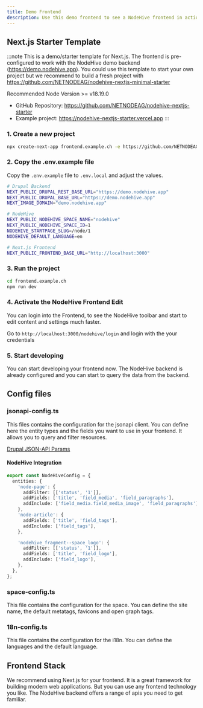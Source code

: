 ```yaml
---
title: Demo Frontend
description: Use this demo frontend to see a NodeHive frontend in action
---
```


## Next.js Starter Template

:::note
This is a demo/starter template for Next.js. The frontend is pre-configured to work with the NodeHive demo backend (https://demo.nodehive.app).
You could use this template to start your own project but we recommend to build a fresh project with https://github.com/NETNODEAG/nodehive-nextjs-minimal-starter

Recommended Node Version >= v18.19.0

- GitHub Repository: https://github.com/NETNODEAG/nodehive-nextjs-starter
- Example project: https://nodehive-nextjs-starter.vercel.app
  :::

### 1. Create a new project

```bash
npx create-next-app frontend.example.ch -e https://github.com/NETNODEAG/nodehive-nextjs-starter/tree/main
```

### 2. Copy the .env.example file

Copy the `.env.example` file to `.env.local` and adjust the values.

```bash
# Drupal Backend
NEXT_PUBLIC_DRUPAL_REST_BASE_URL="https://demo.nodehive.app"
NEXT_PUBLIC_DRUPAL_BASE_URL="https://demo.nodehive.app"
NEXT_IMAGE_DOMAIN="demo.nodehive.app"

# NodeHive
NEXT_PUBLIC_NODEHIVE_SPACE_NAME="nodehive"
NEXT_PUBLIC_NODEHIVE_SPACE_ID=1
NODEHIVE_STARTPAGE_SLUG=/node/1
NODEHIVE_DEFAULT_LANGUAGE=en

# Next.js Frontend
NEXT_PUBLIC_FRONTEND_BASE_URL="http://localhost:3000"
```

### 3. Run the project

```bash
cd frontend.example.ch
npm run dev
```

### 4. Activate the NodeHive Frontend Edit

You can login into the Frontend, to see the NodeHive toolbar and start to edit content and settings much faster.

Go to `http://localhost:3000/nodehive/login` and login with the your credentials

### 5. Start developing

You can start developing your frontend now. The NodeHive backend is already configured and you can start to query the data from the backend.

## Config files

### jsonapi-config.ts

This files contains the configuration for the jsonapi client. You can define here the entity types and the fields you want to use in your frontend.
It allows you to query and filter resources.

[Drupal JSON-API Params](https://github.com/d34dman/drupal-jsonapi-params)

#### NodeHive Integration

```typescript
export const NodeHiveConfig = {
  entities: {
    'node-page': {
      addFilter: [['status', '1']],
      addFields: ['title', 'field_media', 'field_paragraphs'],
      addInclude: ['field_media.field_media_image', 'field_paragraphs'],
    },
    'node-article': {
      addFields: ['title', 'field_tags'],
      addInclude: ['field_tags'],
    },

    'nodehive_fragment--space_logo': {
      addFilter: [['status', '1']],
      addFields: ['title', 'field_logo'],
      addInclude: ['field_logo'],
    },
  },
};
```

### space-config.ts

This file contains the configuration for the space. You can define the site name, the default metatags, favicons and open graph tags.

### 18n-config.ts

This file contains the configuration for the i18n. You can define the languages and the default language.

## Frontend Stack

We recommend using Next.js for your frontend. It is a great framework for building modern web applications. But you can use any frontend technology you like. The NodeHive backend offers a range of apis you need to get familiar.
